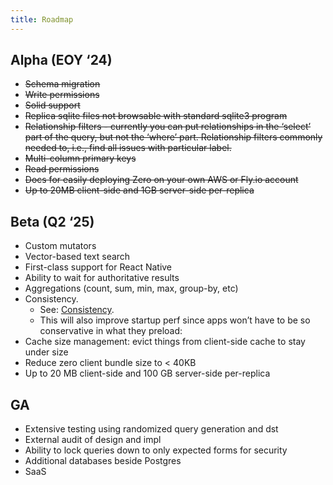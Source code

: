 ```yaml
---
title: Roadmap
---
```


## Alpha (EOY ‘24)

- ~~Schema migration~~
- ~~Write permissions~~
- ~~Solid support~~
- ~~Replica sqlite files not browsable with standard sqlite3 program~~
- ~~Relationship filters - currently you can put relationships in the ‘select’ part of the query, but not the ‘where’ part. Relationship filters commonly needed to, i.e., find all issues with particular label.~~
- ~~Multi-column primary keys~~
- ~~Read permissions~~
- ~~Docs for easily deploying Zero on your own AWS or Fly.io account~~
- ~~Up to 20MB client-side and 1GB server-side per-replica~~

## Beta (Q2 ‘25)

- Custom mutators
- Vector-based text search
- First-class support for React Native
- Ability to wait for authoritative results
- Aggregations (count, sum, min, max, group-by, etc)
- Consistency.
  - See: [Consistency](/docs/preloading#consistency).
  - This will also improve startup perf since apps won’t have to be so conservative in what they preload:
- Cache size management: evict things from client-side cache to stay under size
- Reduce zero client bundle size to < 40KB
- Up to 20 MB client-side and 100 GB server-side per-replica

## GA

- Extensive testing using randomized query generation and dst
- External audit of design and impl
- Ability to lock queries down to only expected forms for security
- Additional databases beside Postgres
- SaaS